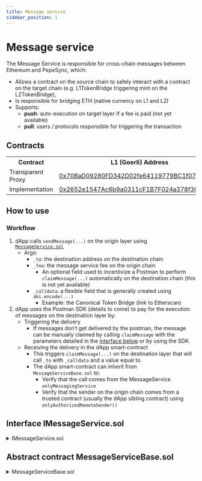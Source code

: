 ```yaml
---
title: Message service
sidebar_position: 1
---
```



# Message service

The Message Service is responsible for cross-chain messages between Ethereum and PepeSync, which:

- Allows a contract on the source chain to safely interact with a contract on the target chain (e.g. L1TokenBridge triggering mint on the L2TokenBridge),
- Is responsible for bridging ETH (native currency on L1 and L2)
- Supports:
  - **push**: auto-execution on target layer if a fee is paid (not yet available)
  - **pull**: users / protocols responsible for triggering the transaction

## Contracts

<table>
  <tbody>
    <tr>
      <th>Contract</th>
      <th>L1 (Goerli) Address</th>
      <th>L2 (PepeSync) Address</th>
    </tr>
    <tr>
      <td>Transparent Proxy</td>
      <td>
        <a href="https://goerli.etherscan.io/address/0x70BaD09280FD342D02fe64119779BC1f0791BAC2#readProxyContract">
          0x70BaD09280FD342D02fe64119779BC1f0791BAC2
        </a>
      </td>
      <td>
        <a href="https://goerli-test.pepesync.xyzaddress/0xC499a572640B64eA1C8c194c43Bc3E19940719dC/contracts#address-tabs">
          0xC499a572640B64eA1C8c194c43Bc3E19940719dC
        </a>
      </td>
    </tr>
    <tr>
      <td>Implementation</td>
      <td>
        <a href="https://goerli.etherscan.io/address/0x2652e1547Ac6b9a0311cF1B7F024a378f30ad8D8#code">
          0x2652e1547Ac6b9a0311cF1B7F024a378f30ad8D8
        </a>
      </td>
      <td>
        <a href="https://goerli-test.pepesync.xyzaddress/0xc0557e2149751e201749b87f86acd91DB22e2662/contracts#address-tabs">
          0xc0557e2149751e201749b87f86acd91DB22e2662
        </a>
      </td>
    </tr>
  </tbody>
</table>

## How to use

### Workflow

1. dApp calls `sendMessage(...)` on the origin layer using [`MessageService.sol`](https://goerli.etherscan.io/address/0x70BaD09280FD342D02fe64119779BC1f0791BAC2#readProxyContract)
   - Args:
     - `_to`: the destination address on the destination chain
     - `_fee`: the message service fee on the origin chain
       - An optional field used to incentivize a Postman to perform `claimMessage(...)` automatically on the destination chain (this is not yet available)
     - `_calldata`: a flexible field that is generally created using `abi.encode(...)`
       - Example: the Canonical Token Bridge (link to Etherscan)
1. dApp uses the Postman SDK (details to come) to pay for the execution of messages on the destination layer by:
   - Triggering the delivery
     - If messages don’t get delivered by the postman, the message can be manually claimed by calling `claimMessage` with the parameters detailed in the [interface below](#interface-imessageservicesol) or by using the SDK.
   - Receiving the delivery in the dApp smart-contract
     - This triggers `claimMessage(...)` on the destination layer that will call `_to` with `_calldata` and a value equal to.
     - The dApp smart-contract can inherit from `MessageServiceBase.sol` to:
       - Verify that the call comes from the MessageService `onlyMessagingService`
       - Verify that the sender on the origin chain comes from a trusted contract (usually the dApp sibling contract) using `onlyAuthorizedRemoteSender()`

## Interface IMessageService.sol

<details>
  <summary>IMessageService.sol</summary>
  <CodeBlock language="solidity">{IMessageService}</CodeBlock>
</details>

## Abstract contract MessageServiceBase.sol

<details>
  <summary>MessageServiceBase.sol</summary>
  <CodeBlock language="solidity">{MessageServiceBase}</CodeBlock>
</details>
